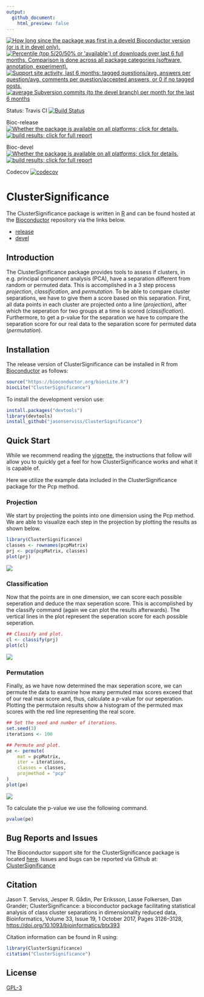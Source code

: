```yaml
---
output:
  github_document:
    html_preview: false
---
```


<!-- README.md is generated from README.Rmd. Please edit that file -->


<a href="http://www.bioconductor.org/packages/devel/bioc/html/ClusterSignificance.html#since"><img border="0" src="http://www.bioconductor.org/shields/years-in-bioc/ClusterSignificance.svg" title="How long since the package was first in a develd Bioconductor version (or is it in devel only)."></a> <a href="http://bioconductor.org/packages/stats/bioc/ClusterSignificance.html"><img border="0" src="http://www.bioconductor.org/shields/downloads/ClusterSignificance.svg" title="Percentile (top 5/20/50% or 'available') of downloads over last 6 full months. Comparison is done across all package categories (software, annotation, experiment)."></a> <a href="https://support.bioconductor.org/t/ClusterSignificance/"><img border="0" src="http://www.bioconductor.org/shields/posts/ClusterSignificance.svg" title="Support site activity, last 6 months: tagged questions/avg. answers per question/avg. comments per question/accepted answers, or 0 if no tagged posts."></a> <a href="http://www.bioconductor.org/packages/devel/bioc/html/ClusterSignificance.html#svn_source"><img border="0" src="http://www.bioconductor.org/shields/commits/bioc/ClusterSignificance.svg" title="average Subversion commits (to the devel branch) per month for the last 6 months"></a>

Status: Travis CI [![Build Status](https://travis-ci.org/jasonserviss/ClusterSignificance.svg?branch=master)](https://travis-ci.org/jasonserviss/ClusterSignificance)

Bioc-release <a href="http://www.bioconductor.org/packages/release/bioc/html/ClusterSignificance.html#archives"><img border="0" src="http://www.bioconductor.org/shields/availability/release/ClusterSignificance.svg" title="Whether the package is available on all platforms; click for details."></a> <a href="http://bioconductor.org/checkResults/release/bioc-LATEST/ClusterSignificance/"><img border="0" src="http://www.bioconductor.org/shields/build/release/bioc/ClusterSignificance.svg" title="build results; click for full report"></a>

Bioc-devel <a href="http://www.bioconductor.org/packages/devel/bioc/html/ClusterSignificance.html#archives"><img border="0" src="http://www.bioconductor.org/shields/availability/devel/ClusterSignificance.svg" title="Whether the package is available on all platforms; click for details."></a> <a href="http://bioconductor.org/checkResults/devel/bioc-LATEST/ClusterSignificance/"><img border="0" src="http://www.bioconductor.org/shields/build/devel/bioc/ClusterSignificance.svg" title="build results; click for full report"></a>

Codecov [![codecov](https://codecov.io/gh/jasonserviss/ClusterSignificance/branch/master/graph/badge.svg)](https://codecov.io/gh/jasonserviss/ClusterSignificance)

# ClusterSignificance

The ClusterSignificance package is written in [R](https://cran.r-project.org) and can be found hosted at the [Bioconductor](https://www.bioconductor.org) repository via the links below.

* [release](https://master.bioconductor.org/packages/release/bioc/html/ClusterSignificance.html)
* [devel](https://bioconductor.org/packages/devel/bioc/html/ClusterSignificance.html)

## Introduction
The ClusterSignificance package provides tools to assess if clusters, in
e.g. principal component analysis (PCA), have a separation different from
random or permuted data. This is accomplished in a 3 step process *projection*,
*classification*, and *permutation*. To be able to compare cluster
separations, we have to give them a score based on this separation. First, 
all data points in each cluster are projected onto a line (*projection*), after
which the seperation for two groups at a time is scored (*classification*).
Furthermore, to get a p-value for the separation we have to compare the
separation score for our real data to the separation score for permuted data 
(*permutation*).


## Installation
The release version of ClusterSignificance can be installed in R from 
[Bioconductor](https://www.bioconductor.org) as follows:

```r
source("https://bioconductor.org/biocLite.R")
biocLite("ClusterSignificance")
```

To install the development version use:

```r
install.packages("devtools")
library(devtools)
install_github("jasonserviss/ClusterSignificance")
```

## Quick Start

While we recommend reading the [vignette](https://bioconductor.org/packages/release/bioc/vignettes/ClusterSignificance/inst/doc/ClusterSignificance-vignette.html), the instructions that follow will allow you 
to quickly get a feel for how ClusterSignificance works and what it is capable of.

Here we utilize the example data included in the ClusterSignificance package 
for the Pcp method.

### Projection

We start by projecting the points into one dimension using the Pcp method. We are able to visualize each step in the projection by plotting the results as shown below.

```r
library(ClusterSignificance)
classes <- rownames(pcpMatrix)
prj <- pcp(pcpMatrix, classes)
plot(prj)
```

<img src="man/figures/pcpPrj.png" align="center" />

### Classification
Now that the points are in one dimension, we can score each possible seperation and deduce the max seperation score. This is accomplished by the classify command (again we can plot the results afterwards). The vertical lines in the plot represent the seperation score for each possible seperation.

```r
## Classify and plot.
cl <- classify(prj)
plot(cl)
```

<img src="man/figures/pcpCl.png" align="center" />

### Permutation
Finally, as we have now determined the max seperation score, we can permute the data to examine how many permuted max scores exceed that of our real max score and, thus, calculate a p-value for our seperation. Plotting the permutaion results show a histogram of the permuted max scores with the red line representing the real score.

```r
## Set the seed and number of iterations.
set.seed(3)
iterations <- 100 

## Permute and plot.
pe <- permute(
	mat = pcpMatrix,
	iter = iterations,
	classes = classes,
	projmethod = "pcp"
)
plot(pe)
```

<img src="man/figures/pcpPerm.png" align="center" />

To calculate the p-value we use the following command.

```r
pvalue(pe)
```

## Bug Reports and Issues

The Bioconductor support site for the ClusterSignificance package is located [here](https://support.bioconductor.org/t/ClusterSignificance/). Issues and bugs can be reported via Github at: [ClusterSignificance](https://github.com/jasonserviss/ClusterSignificance)

## Citation

Jason T. Serviss, Jesper R. Gådin, Per Eriksson, Lasse Folkersen, Dan Grandér; ClusterSignificance: a bioconductor package facilitating statistical analysis of class cluster separations in dimensionality reduced data, Bioinformatics, Volume 33, Issue 19, 1 October 2017, Pages 3126–3128, [https://doi.org/10.1093/bioinformatics/btx393](https://doi.org/10.1093/bioinformatics/btx393)

Citation information can be found in R using:

```r
library(ClusterSignificance)
citation("ClusterSignificance")
```


## License
[GPL-3](https://www.r-project.org/Licenses/GPL-3)